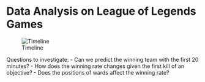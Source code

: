 # Data Analysis on League of Legends Games

![Timeline](figures/timeline.png)

Questions to investigate:
- Can we predict the winning team with the first 20 minutes?
- How does the winning rate changes given the first kill of an objective?
- Does the positions of wards affect the winning rate?
